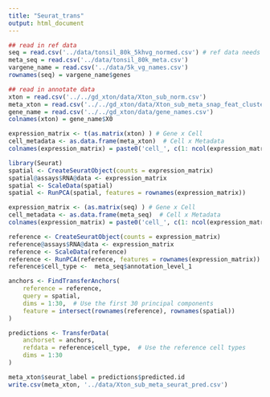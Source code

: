 ```yaml
---
title: "Seurat_trans"
output: html_document
---
```


```r
## read in ref data
seq = read.csv('../data/tonsil_80k_5khvg_normed.csv') # ref data needs to be raw coutns
meta_seq = read.csv('../data/tonsil_80k_meta.csv')
vargene_name = read.csv('../data/5k_vg_names.csv')
rownames(seq) = vargene_name$genes

## read in annotate data
xton = read.csv('../../gd_xton/data/Xton_sub_norm.csv')
meta_xton = read.csv('../../gd_xton/data/Xton_sub_meta_snap_feat_clusters.csv')
gene_name = read.csv('../../gd_xton/data/gene_names.csv')
colnames(xton) = gene_name$X0
```


```r
expression_matrix <- t(as.matrix(xton) ) # Gene x Cell
cell_metadata <- as.data.frame(meta_xton)  # Cell x Metadata
colnames(expression_matrix) = paste0('cell_', c(1: ncol(expression_matrix)))

library(Seurat)
spatial <- CreateSeuratObject(counts = expression_matrix)
spatial@assays$RNA@data <- expression_matrix
spatial <- ScaleData(spatial)
spatial <- RunPCA(spatial, features = rownames(expression_matrix))
```


```r
expression_matrix <- (as.matrix(seq) ) # Gene x Cell
cell_metadata <- as.data.frame(meta_seq)  # Cell x Metadata
colnames(expression_matrix) = paste0('cell_', c(1: ncol(expression_matrix)))

reference <- CreateSeuratObject(counts = expression_matrix)
reference@assays$RNA@data <- expression_matrix
reference <- ScaleData(reference)
reference <- RunPCA(reference, features = rownames(expression_matrix))
reference$cell_type <-  meta_seq$annotation_level_1
```


```r
anchors <- FindTransferAnchors(
    reference = reference,
    query = spatial,
    dims = 1:30,  # Use the first 30 principal components
    feature = intersect(rownames(reference), rownames(spatial))
)

```

```r
predictions <- TransferData(
    anchorset = anchors,
    refdata = reference$cell_type,  # Use the reference cell types
    dims = 1:30
)

```


```r
meta_xton$seurat_label = predictions$predicted.id
write.csv(meta_xton, '../data/Xton_sub_meta_seurat_pred.csv')
```

